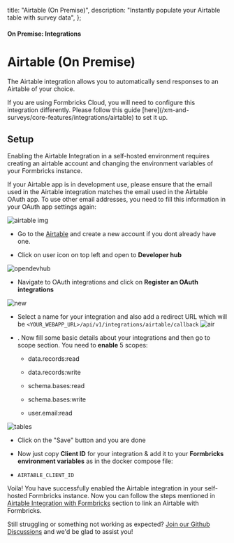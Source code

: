   title: "Airtable (On Premise)",
  description: "Instantly populate your Airtable table with survey data",
};

#### On Premise: Integrations

# Airtable (On Premise)

The Airtable integration allows you to automatically send responses to an Airtable of your choice.

<Note>
  If you are using Formbricks Cloud, you will need to configure this
  integration differently. Please follow this guide
  [here](/xm-and-surveys/core-features/integrations/airtable) to set it up.
</Note>

## Setup

Enabling the Airtable Integration in a self-hosted environment requires creating an airtable account and changing the environment variables of your Formbricks instance.

<Note>
  If your Airtable app is in development use, please ensure that the email used in the Airtable integration matches the email used in the Airtable OAuth app. To use other email addresses, you need to fill this information in your OAuth app settings again:

  ![airtable img](https://res.cloudinary.com/dwdb9tvii/image/upload/v1738251900/image_eoaxg3.jpg)
</Note>

* Go to the [Airtable](https://airtable.com) and create a new account if you dont already have one.

* Click on user icon on top left and open to **Developer hub**

![opendevhub](https://res.cloudinary.com/dwdb9tvii/image/upload/v1738252268/image_l3w3an.jpg)

* Navigate to OAuth integrations and click on **Register an OAuth integrations**

![new](https://res.cloudinary.com/dwdb9tvii/image/upload/v1738252316/image_xmqyee.jpg)

* Select a name for your integration and also add a redirect URL which will be `<YOUR_WEBAPP_URL>/api/v1/integrations/airtable/callback`
  ![air](https://res.cloudinary.com/dwdb9tvii/image/upload/v1738252498/image_ufbmot.jpg)

* . Now fill some basic details about your integrations and then go to scope section. You need to **enable** 5 scopes:

  * data.records:read

  * data.records:write

  * schema.bases:read

  * schema.bases:write

  * user.email:read

![tables](https://res.cloudinary.com/dwdb9tvii/image/upload/v1738252641/image_veqzki.jpg)

* Click on the "Save" button and you are done

* Now just copy **Client ID** for your integration & add it to your **Formbricks environment variables** as in the docker compose file:

* `AIRTABLE_CLIENT_ID`

Voila! You have successfully enabled the Airtable integration in your self-hosted Formbricks instance. Now you can follow the steps mentioned in [Airtable Integration with Formbricks](/developer-docs/integrations/airtable) section to link an Airtable with Formbricks.

Still struggling or something not working as expected? [Join our Github Discussions](https://github.com/formbricks/formbricks/discussions) and we'd be glad to assist you!
